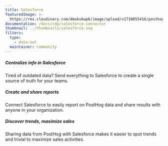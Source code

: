 ```yaml
---
title: Salesforce
featuredImage: >-
  https://res.cloudinary.com/dmukukwp6/image/upload/v1710055416/posthog.com/contents/cdp/images/apps/salesforce.png
documentation: /docs/cdp/salesforce-connector
thumbnail: ../thumbnails/salesforce.svg
filters:
  type:
    - data-out
  maintainer: community
---
```


<Section
    divider={false}
    title="Send events to Salesforce, creating a more powerful CRM which gives teams a holistic view of customers."
    size="full"
    cols={3}
>
    <div>
        <h5>Centralize info in Salesforce</h5>
        <p>Tired of outdated data? Send everything to Salesforce to create a single source of truth for your teams.</p>
    </div>
    <div>
       <h5>Create and share reports</h5>
        <p>Connect Salesforce to easily report on PostHog data and share results with anyone in your organization.</p>
    </div>
    <div>
        <h5>Discover trends, maximize sales</h5>
        <p>Sharing data from PostHog with Salesforce makes it easier to spot trends and trivial to maximize sales activities.</p>
    </div>
</Section>

<Documentation />
